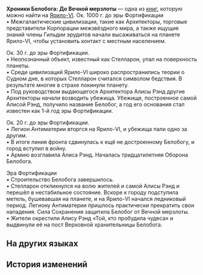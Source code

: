 {{Книга Инфобокс
|id           = 172
|Название     = Хроники Белобога: До Вечной мерзлоты
|Изображение  = Item Jarilo-VI Readable 2.png
|Мир          = Ярило-VI
|Томов        = 1
|Автор        = <!--нужно добавить-->
|Описание     = Часть истории Белобога до прихода Вечной мерзлоты. Написана чиновниками Форта Клипота и может быть полезна.
|Том1         = {{tx}}
|Источник1    = {{tx|Отсутствует источник}}
|Персонажи    = 
|Фракции      = 
}}
'''Хроники Белобога: До Вечной мерзлоты''' — одна из [[Книги|книг]], которую можно найти на [[Ярило-VI]].
<!--
==Получение==
<gallery>
Книга НАЗВАНИЕ.png|НАЗВАНИЕ
Локация НАЗВАНИЕ.png|Расположение на карте. Ближайший пространственный якорь «[[НАЗВАНИЕ]]»
</gallery>
-->
Ок. 1000 г. до эры Фортификации<br />
• Межгалактические цивилизации, такие как Архитекторы, торговые представители Корпорации межзвёздного мира, а также ищущие знаний члены Гильдии эрудитов начали высаживаться на планете Ярило-VI, чтобы установить контакт с местным населением.

Ок. 30 г. до эры Фортификации.<br />
• Неопознанный объект, известный как Стелларон, упал на поверхность планеты.<br />
• Среди цивилизаций Ярило-VI широко распространились теории о Судном дне, в которых Стелларон считался символом бедствия. В результате многие в страхе покинули планету.<br />
• Под руководством выдающегося Архитектора Алисы Рэнд другие Архитекторы начали возводить убежища. Убежище, построенное самой Алисой Рэнд, получило название Белобог, а год его основания стал известен как 1-й год эры Фортификации.

Ок. 20 г. до эры Фортификации.<br />
• Легион Антиматерии вторгся на Ярило-VI, и убежища пали одно за другим.<br />
• В итоге линия фронта сдвинулась к ещё не достроенному Белобогу, и город вступил в войну.<br />
• Армию возглавила Алиса Рэнд. Началась тридцатилетняя Оборона Белобога.

Эра Фортификации<br />
• Строительство Белобога завершилось.<br />
• Стелларон откликнулся на волю жителей и самой Алисы Рэнд и перешёл в нестабильное состояние. Вскоре к городу подступила метель, бушевавшая на планете, и на Ярило-VI начался ледниковый период. Легиону Антиматерии пришлось практически прекратить свои нападения. Сила Сохранения защитила Белобог от Вечной мерзлоты.<br />
• Жители окрестили Алису Рэнд «Той, кто пробудила чудеса» и выдвинули её на пост Верховной хранительницы Белобога.

==На других языках==
{{На других языках
|en   = Belobog Chronicles: Before the Eternal Freeze
|zhs  = 贝洛伯格大事年表•寒潮之前
|zht  = 貝洛伯格大事年表•寒潮之前
|ja   = ベロブルグ年表・寒波の前
|ko   = 벨로보그 주요 사건 일대기•한파 직전
|es   = Crónicas de Belobog: antes del Hielo Eterno
|fr   = Chroniques de Belobog&nbsp;: Avant le Gel éternel
|ru   = Хроники Белобога: До Вечной мерзлоты
|th   = บันทึกเหตุการณ์ของ Belobog: ก่อนลมหนาวนิรันดร์
|vi   = Biên Niên Sử Belobog - Trước Khi Băng Giá Vĩnh Cửu
|de   = Chroniken von Belobog: Vor dem Ewigen Frost
|id   = Catatan Sejarah Belobog: Sebelum Kebekuan Abadi
|pt   = Crônicas de Belobog: Antes do Congelamento Eterno
}}

==История изменений==
{{История изменений|2.7}}